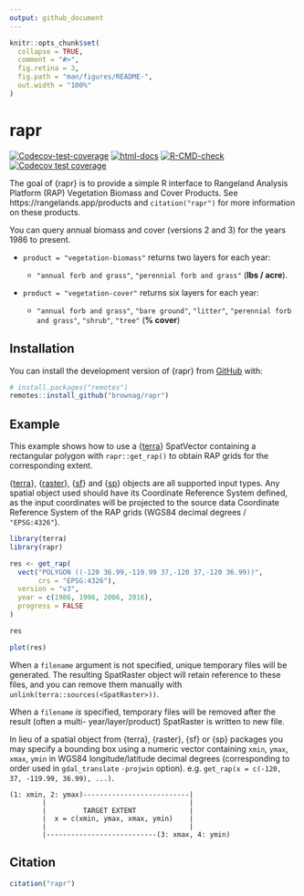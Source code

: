 ```yaml
---
output: github_document
---
```


<!-- README.md is generated from README.Rmd. Please edit that file -->

```r
knitr::opts_chunk$set(
  collapse = TRUE,
  comment = "#>",
  fig.retina = 3,
  fig.path = "man/figures/README-",
  out.width = "100%"
)
```

# rapr

<!-- badges: start -->
[![Codecov-test-coverage](https://codecov.io/gh/brownag/rapr/branch/main/graph/badge.svg)](https://codecov.io/gh/brownag/rapr?branch=main)
[![html-docs](https://img.shields.io/badge/docs-HTML-informational)](https://humus.rocks/rapr/)
[![R-CMD-check](https://github.com/brownag/rapr/actions/workflows/R-CMD-check.yaml/badge.svg)](https://github.com/brownag/rapr/actions/workflows/R-CMD-check.yaml)
[![Codecov test coverage](https://codecov.io/gh/brownag/rapr/branch/main/graph/badge.svg)](https://app.codecov.io/gh/brownag/rapr?branch=main)
<!-- badges: end -->

The goal of {rapr} is to provide a simple R interface to Rangeland Analysis Platform (RAP) Vegetation Biomass and Cover Products. See https://rangelands.app/products and `citation("rapr")` for more information on these products.

You can query annual biomass and cover (versions 2 and 3) for the years 1986 to present. 

 - `product = "vegetation-biomass"` returns two layers for each year: 
 
   - `"annual forb and grass"`, `"perennial forb and grass"` (**lbs / acre**).
   
 - `product = "vegetation-cover"` returns six layers for each year:
 
   - `"annual forb and grass"`, `"bare ground"`, `"litter"`, `"perennial forb and grass"`, `"shrub"`, `"tree"` (**% cover**)

## Installation

You can install the development version of {rapr} from [GitHub](https://github.com/brownag/rapr) with:

``` r
# install.packages("remotes")
remotes::install_github("brownag/rapr")
```

## Example

This example shows how to use a {[terra](https://github.com/rspatial/terra)} SpatVector containing a rectangular polygon with `rapr::get_rap()` to obtain RAP grids for the corresponding extent. 

{[terra](https://cran.r-project.org/package=terra)}, {[raster](https://cran.r-project.org/package=raster)}, {[sf](https://cran.r-project.org/package=sf)} and {[sp](https://cran.r-project.org/package=sp)} objects are all supported input types. Any spatial object used should have its Coordinate Reference System defined, as the input coordinates will be projected to the source data Coordinate Reference System of the RAP grids (WGS84 decimal degrees / `"EPSG:4326"`).

```r
library(terra)
library(rapr)

res <- get_rap(
  vect("POLYGON ((-120 36.99,-119.99 37,-120 37,-120 36.99))",
       crs = "EPSG:4326"), 
  version = "v3",
  year = c(1986, 1996, 2006, 2016),
  progress = FALSE
)

res

plot(res)
```

When a `filename` argument is not specified, unique temporary files will be generated. The resulting SpatRaster object will retain reference to these files, and you can remove them manually with `unlink(terra::sources(<SpatRaster>))`.
 
When a `filename` _is_ specified, temporary files will be removed after the result (often a multi- year/layer/product) SpatRaster is written to new file.

In lieu of a spatial object from {terra}, {raster}, {sf} or {sp} packages you may specify a bounding box using a numeric vector containing `xmin`, `ymax`, `xmax`, `ymin` in WGS84 longitude/latitude decimal degrees (corresponding to order used in `gdal_translate` `-projwin` option). e.g. `get_rap(x = c(-120, 37, -119.99, 36.99), ...)`.

```
(1: xmin, 2: ymax)--------------------------|
        |                                   |
        |         TARGET EXTENT             |
        |  x = c(xmin, ymax, xmax, ymin)    |
        |                                   |
        |---------------------------(3: xmax, 4: ymin)
```

## Citation

```r
citation("rapr")
```
